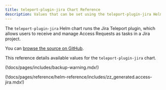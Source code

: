 ```yaml
---
title: teleport-plugin-jira Chart Reference
description: Values that can be set using the teleport-plugin-jira Helm chart
---
```


The `teleport-plugin-jira` Helm chart runs the Jira Teleport plugin, which
allows users to receive and manage Access Requests as tasks in a Jira project.

You can [browse the source on GitHub](https://github.com/gravitational/teleport/tree/v(=teleport.version=)/examples/chart/access/jira).

This reference details available values for the `teleport-plugin-jira` chart.

(!docs/pages/includes/backup-warning.mdx!)

(!docs/pages/reference/helm-reference/includes/zz_generated.access-jira.mdx!)
